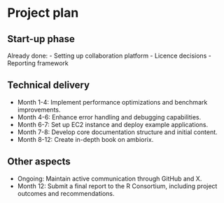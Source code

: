 # Project plan

## Start-up phase
<!--
Covering the planning phase, this section should provide a relatively detailed plan of how work will start on the project. This section is important because projects need to get up and running quickly.


 - [ ] Setting up collaboration platform inc. code for contributors etc.
 - [ ] Licence decisions
 - [ ] Reporting framework
-->

Already done:
- Setting up collaboration platform
- Licence decisions
- Reporting framework

## Technical delivery
<!--
Covering the actual delivery of the project this section should provide at least a high-level the implementation.

Including target dates is really important as you need to be committed and the ISC need to have a means of tracking delivery
-->

- Month 1-4: Implement performance optimizations and benchmark improvements.
- Month 4-6: Enhance error handling and debugging capabilities.
- Month 6-7: Set up EC2 instance and deploy example applications.
- Month 7-8: Develop core documentation structure and initial content.
- Month 8-12: Create in-depth book on ambiorix.

## Other aspects
<!--
Covering non-technical activities like on-going publicity, paper preparation, discussion groups etc. that might be required to facilitate successful delivery of the project.

 - [ ] Announcement post
 - [ ] Delivery blog post
 - [ ] Twitter
 - [ ] UseR!
 - [ ] ISC meetings
-->

- Ongoing: Maintain active communication through GitHub and X.
- Month 12: Submit a final report to the R Consortium, including project outcomes
and recommendations.
